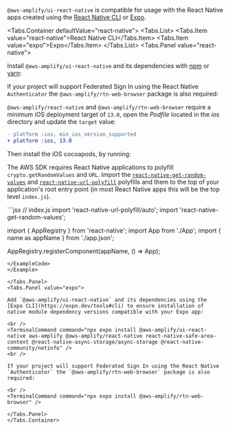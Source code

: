 
`@aws-amplify/ui-react-native` is compatible for usage with the React Native apps created using the [React Native CLI](https://github.com/react-native-community/cli) or [Expo](https://expo.dev/).

<Tabs.Container defaultValue="react-native">
<Tabs.List>
<Tabs.Item value="react-native">React Native CLI</Tabs.Item>
<Tabs.Item value="expo">Expo</Tabs.Item>
</Tabs.List>
<Tabs.Panel value="react-native">

Install `@aws-amplify/ui-react-native` and its dependencies with [npm](https://www.npmjs.com/) or [yarn](https://yarnpkg.com/):

<InstallScripts framework="react-native" />

If your project will support Federated Sign In using the React Native `Authenticator` the `@aws-amplify/rtn-web-browser` package is also required:

<InstallScripts command="npm install @aws-amplify/rtn-web-browser" framework="react-native" />

`@aws-amplify/react-native` and `@aws-amplify/rtn-web-browser` require a minimum iOS deployment target of `13.0`, open the _Podfile_ located in the _ios_ directory and update the `target` value:

```diff
- platform :ios, min_ios_version_supported
+ platform :ios, 13.0
```

Then install the iOS cocoapods, by running:

<InstallScripts command="npx pod-install" framework="react-native" />

The AWS SDK requires React Native applications to polyfill `crypto.getRandomValues` and `URL`. Import the [`react-native-get-random-values`](https://github.com/LinusU/react-native-get-random-values) and [`react-native-url-polyfill`](https://github.com/charpeni/react-native-url-polyfill) polyfills and them to the top of your application's root entry point (in most React Native apps this will be the top level `index.js`).

<Example>
<ExampleCode>
```jsx
// index.js
import 'react-native-url-polyfill/auto';
import 'react-native-get-random-values';

import { AppRegistry } from 'react-native';
import App from './App';
import { name as appName } from './app.json';

AppRegistry.registerComponent(appName, () => App);
```
</ExampleCode>
</Example>

</Tabs.Panel>
<Tabs.Panel value="expo">

Add `@aws-amplify/ui-react-native` and its dependencies using the [Expo CLI](https://expo.dev/tools#cli) to ensure installation of native module dependency versions compatible with your Expo app:

<br />
<TerminalCommand command="npx expo install @aws-amplify/ui-react-native aws-amplify @aws-amplify/react-native react-native-safe-area-context @react-native-async-storage/async-storage @react-native-community/netinfo" />
<br />

If your project will support Federated Sign In using the React Native `Authenticator` the `@aws-amplify/rtn-web-browser` package is also required:

<br />
<TerminalCommand command="npx expo install @aws-amplify/rtn-web-browser" />

</Tabs.Panel>
</Tabs.Container>
